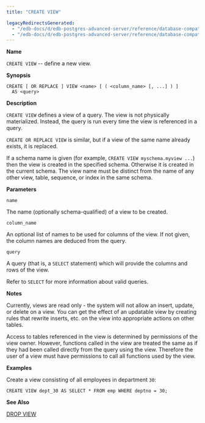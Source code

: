 ```yaml
---
title: "CREATE VIEW"

legacyRedirectsGenerated:
  - "/edb-docs/d/edb-postgres-advanced-server/reference/database-compatibility-for-oracle-developers-sql-guide/13/create_view.html"
  - "/edb-docs/d/edb-postgres-advanced-server/reference/database-compatibility-for-oracle-developers-sql-guide/latest/create_view.html"
---
```


<div id="create_view" class="registered_link"></div>

**Name**

`CREATE VIEW` -- define a new view.

**Synopsis**

```text
CREATE [ OR REPLACE ] VIEW <name> [ ( <column_name> [, ...] ) ]
  AS <query>
```

**Description**

`CREATE VIEW` defines a view of a query. The view is not physically materialized. Instead, the query is run every time the view is referenced in a query.

`CREATE OR REPLACE VIEW` is similar, but if a view of the same name already exists, it is replaced.

If a schema name is given (for example, `CREATE VIEW myschema.myview ...`) then the view is created in the specified schema. Otherwise it is created in the current schema. The view name must be distinct from the name of any other view, table, sequence, or index in the same schema.

**Parameters**

`name`

 The name (optionally schema-qualified) of a view to be created.

`column_name`

 An optional list of names to be used for columns of the view. If not given, the column names are deduced from the query.

`query`

 A query (that is, a `SELECT` statement) which will provide the columns and rows of the view.

Refer to `SELECT` for more information about valid queries.

**Notes**

Currently, views are read only - the system will not allow an insert, update, or delete on a view. You can get the effect of an updatable view by creating rules that rewrite inserts, etc. on the view into appropriate actions on other tables.

Access to tables referenced in the view is determined by permissions of the view owner. However, functions called in the view are treated the same as if they had been called directly from the query using the view. Therefore the user of a view must have permissions to call all functions used by the view.

**Examples**

Create a view consisting of all employees in department `30`:

```text
CREATE VIEW dept_30 AS SELECT * FROM emp WHERE deptno = 30;
```

**See Also**

[DROP VIEW](62_drop_view/#drop_view)
